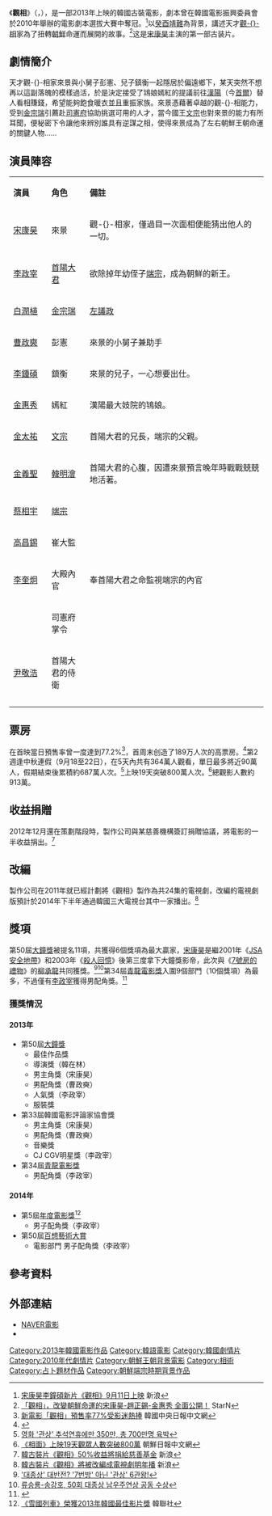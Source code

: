{{noteTA
|T=zh:觀相; zh-tw:觀相大師：滅王風暴; zh-hk:觀相; zh-cn:观相;
|1=zh:觀相; zh-tw:觀相大師：滅王風暴; zh-hk:觀相; zh-cn:观相;
}}
{{Infobox Film
|片名        = 觀相
|電影原名    = {{lang|ko|관상}}
|圖像        = The Face Reader.jpg
|圖像說明    = 韩国海报
|導演        = 韓在林
|監製        = 
|製片        = 
|編劇        = 金東赫
|劇本        = 
|故事        = 
|原著        = 
|旁白        = 
|統籌        = 
|主演        = {{ubl|[[宋康昊|宋康昊]]|[[李政宰|李政宰]]|[[白潤植|白潤植]]|[[曹政奭|曹政奭]]|[[李鍾碩|李鍾碩]]|[[金惠秀|金惠秀]]}}
|分級        = 
|副標題      = 
|主題曲      = 
|片頭曲      = 
|片尾曲      = 
|配樂        =
|攝影        = 
|剪輯        = 
|製片商      = 
|發行商      = {{flagicon|KOR}} Showbox<br />{{flagicon|TWN}} 可樂電影<br />{{flagicon|HKG}} [[驕陽電影|驕陽電影]]
|上映日期    = {{flagicon|KOR}} 2013年9月11日<br />{{flagicon|TWN}} 2014年2月28日
|發行日期    =
|片長        = 139分鐘
|產地        = {{KOR}}
|語言        = [[韓語|韓語]]
|官方網站    = 
|預算        = 
|票房        = 
|前集        = 
|續集        = 
|中國大陸片名= 观相
|香港片名    = 觀相
|新馬片名    = 
|台灣片名    = 觀相大師：滅王風暴
|sarft_id    = <!-- 公映許可號碼 -->
|amg_id      = <!-- AMG（All Media Guide）ID -->
|imdb_id     = <!-- IMDB（互聯網電影數據庫）ID -->
}}

《'''觀相'''》（{{kor|k=관상|hanja=觀相}}，{{lang-en|''The Face Reader''}}），是一部2013年上映的韓國古裝電影，劇本曾在韓國電影振興委員會於2010年舉辦的電影劇本選拔大賽中奪冠。<ref>[http://dailynews.sina.com/bg/ent/film/sinacn/20130809/01194844291.html 宋康昊李鐘碩新片《觀相》9月11日上映] {{Wayback|url=http://dailynews.sina.com/bg/ent/film/sinacn/20130809/01194844291.html |date=20160304112659 }} 新浪</ref>以[[癸酉靖難|癸酉靖難]]為背景，講述天才[[面相學|觀-{}-相]]家為了扭轉[[李氏朝鮮|朝鮮]]命運而展開的故事。<ref>[http://tw.starnnews.com/news/index.html?no=220315 「觀相」，改變朝鮮命運的宋康昊-趙正錫-金惠秀 全面公開！] {{Wayback|url=http://tw.starnnews.com/news/index.html?no=220315 |date=20131112104043 }} StarN</ref>这是[[宋康昊|宋康昊]]主演的第一部古装片。

== 劇情簡介 ==
天才觀-{}-相家來景與小舅子彭憲、兒子鎮衡一起隱居於偏遠鄉下，某天突然不想再以這副落魄的模樣過活，於是決定接受了鴇娘嫣紅的提議前往[[首爾|漢陽]]（今[[首爾|首爾]]）替人看相賺錢，希望能夠飽食暖衣並且重振家族。來景憑藉著卓越的觀-{}-相能力，受到[[金宗瑞|金宗瑞]]引薦赴[[司憲府|司憲府]]協助挑選可用的人才，當今國王[[朝鮮文宗|文宗]]也對來景的能力有所耳聞，便秘密下令讓他來辨別誰具有逆謀之相，使得來景成為了左右朝鮮王朝命運的關鍵人物……

== 演員陣容 ==
{|class="wikitable" width="55%"
|- style="background:#B0C4DE" align=center 
|style="width:15%"|'''演員'''||style="width:15%"|'''角色'''||'''備註'''
|- 
| [[宋康昊|宋康昊]] || 來景 || 觀-{}-相家，僅過目一次面相便能猜出他人的一切。
|- 
| [[李政宰|李政宰]] || [[首陽大君|首陽大君]] || 欲除掉年幼侄子[[朝鮮端宗|端宗]]，成為朝鮮的新王。
|- 
| [[白潤植|白潤植]] || [[金宗瑞|金宗瑞]] || [[左議政|左議政]]
|- 
| [[曹政奭|曹政奭]] || 彭憲 || 來景的小舅子兼助手
|- 
| [[李鍾碩|李鍾碩]] || 鎮衡 || 來景的兒子，一心想要出仕。
|- 
| [[金惠秀|金惠秀]] || 嫣紅 || 漢陽最大妓院的鴇娘。
|- 
| [[金太祐|金太祐]] || [[朝鮮文宗|文宗]] || 首陽大君的兄長，端宗的父親。
|- 
| [[金義聖|金義聖]] || [[韓明澮|韓明澮]] || 首陽大君的心腹，因遭來景預言晚年時戰戰兢兢地活著。
|- 
| [[蔡相宇|蔡相宇]] || [[朝鮮端宗|端宗]] || 
|- 
| [[高昌錫|高昌錫]] || 崔大監 || 
|- 
| [[李奎炯|李奎炯]] || 大殿內官 || 奉首陽大君之命監視端宗的內官
|-
|{{link-ko|李允健|이윤건}} || 司憲府掌令 || 
|-
| [[尹敬浩|尹敬浩]] ||首陽大君的侍衛 || 
|-
|- 
|}

== 票房 ==
在首映當日預售率曾一度達到77.2%<ref>[http://chinese.joins.com/big5/article.do?method=detail&art_id=109165&category=003003 新電影「觀相」預售率77%受影迷熱捧] {{Wayback|url=http://chinese.joins.com/big5/article.do?method=detail&art_id=109165&category=003003 |date=20160304130231 }} 韓國中央日報中文網</ref>，首周末创造了189万人次的高票房。<ref>{{Cite web |url=http://ent.163.com/13/0922/08/99C4MU3S000300B1.html |title=韩国票房:宋康昊"观相"夺冠 古装片再创佳绩 |access-date=2013-09-22 |archive-url=https://web.archive.org/web/20130925072739/http://ent.163.com/13/0922/08/99C4MU3S000300B1.html |archive-date=2013-09-25 |dead-url=yes }}</ref>第2週逢中秋連假（9月18至22日），在5天內共有364萬人觀看，單日最多將近90萬人，假期結束後累積約687萬人次。<ref>[http://news.nate.com/view/20130923n08009 영화 '관상' 추석연휴에만 350만, 총 700만명 육박]{{ko}}</ref>上映19天突破800萬人次。<ref>[http://cn.chosun.com/big5/site/data/html_dir/2013/09/30/20130930000017.html 《相面》上映19天觀眾人數突破800萬] {{Wayback|url=http://cn.chosun.com/big5/site/data/html_dir/2013/09/30/20130930000017.html |date=20131105084212 }} 朝鮮日報中文網</ref>總觀影人數約913萬。

== 收益捐贈 ==
2012年12月還在策劃階段時，製作公司與某慈善機構簽訂捐贈協議，將電影的一半收益捐出。<ref>[http://news.sina.com.tw/article/20130925/10734407.html 韓古裝片《觀相》50%收益將捐給慈善基金] {{Wayback|url=http://news.sina.com.tw/article/20130925/10734407.html |date=20200809000027 }} 新浪</ref>
== 改編 ==
製作公司在2011年就已經計劃將《觀相》製作為共24集的電視劇，改編的電視劇版預計於2014年下半年通過韓國三大電視台其中一家播出。<ref>[http://news.sina.com.tw/article/20131009/10817216.html 韓古裝片《觀相》將被改編成電視劇明年播] {{Wayback|url=http://news.sina.com.tw/article/20131009/10817216.html |date=20140305020726 }} 新浪</ref>
== 獎項 ==
第50屆[[大鐘獎|大鐘獎]]被提名11項，共獲得6個獎項為最大贏家，[[宋康昊|宋康昊]]是繼2001年《[[JSA安全地帶|JSA安全地帶]]》和2003年《[[殺人回憶|殺人回憶]]》後第三度拿下大鐘獎影帝，此次與《[[7號房的禮物|7號房的禮物]]》的[[柳承龍|柳承龍]]共同獲獎。<ref>[http://news.nate.com/view/20131102n00710 '대종상' 대반전? '7번방' 아닌 '관상' 6관왕!]{{ko}}</ref><ref>[http://news.nate.com/view/20131101n38104 류승룡-송강호, 50회 대종상 남우주연상 공동 수상]{{ko}}</ref>第34屆[[青龍電影獎|青龍電影獎]]入圍9個部門（10個獎項）為最多，不過僅有[[李政宰|李政宰]]獲得男配角獎。<ref>{{Cite web |url=http://ent.sina.com.hk/news/-5653-1050591/1.html |title=第34屆青龍電影獎：黃正民韓孝珠封帝后 《素媛》成黑馬勝出 |access-date=2014-01-04 |archive-date=2014-01-04 |archive-url=https://web.archive.org/web/20140104212602/http://ent.sina.com.hk/news/-5653-1050591/1.html |dead-url=no }}</ref>
=== 獲獎情況 ===
{{Col-begin}}
{{Col-2}}
==== 2013年 ====
*第50屆[[大鐘獎|大鐘獎]]
**最佳作品獎
**導演獎（韓在林）
**男主角獎（宋康昊）
**男配角獎（曹政奭）
**人氣獎（李政宰）
**服裝獎
*第33屆韓國電影評論家協會獎
**男主角獎（宋康昊）
**男配角獎（曹政奭）
**音樂獎
**CJ CGV明星獎（李政宰）
*第34屆[[青龍電影獎|青龍電影獎]]
**男配角獎（李政宰）
{{Col-2}}
==== 2014年 ====
*第5屆[[年度電影獎|年度電影獎]]<ref>[http://chinese.yonhapnews.co.kr/entertain/2014/01/22/0501000000ACK20140122001100881.HTML 《雪國列車》榮獲2013年韓國最佳影片獎] {{Wayback|url=http://chinese.yonhapnews.co.kr/entertain/2014/01/22/0501000000ACK20140122001100881.HTML |date=20170112122123 }} 韓聯社</ref>
**男子配角獎（李政宰）
*第50屆[[百想藝術大賞|百想藝術大賞]]
**電影部門 男子配角獎（李政宰）
{{Col-end}}

== 參考資料 ==
{{reflist|2}}

== 外部連結 ==
*[http://movie.naver.com/movie/bi/mi/basic.nhn?code=93728 NAVER電影] {{Wayback|url=http://movie.naver.com/movie/bi/mi/basic.nhn?code=93728 |date=20200616172549 }}{{ko}}
*{{douban}}

{{Showbox}}
{{大鐘獎最佳電影}}
{{DEFAULTSORT:GUAN}}
[[Category:2013年韓國電影作品|Category:2013年韓國電影作品]]
[[Category:韓語電影|Category:韓語電影]]
[[Category:韓國劇情片|Category:韓國劇情片]]
[[Category:2010年代劇情片|Category:2010年代劇情片]]
[[Category:朝鮮王朝背景電影|Category:朝鮮王朝背景電影]]
[[Category:相術|Category:相術]]
[[Category:占卜題材作品|Category:占卜題材作品]]
[[Category:朝鮮端宗時期背景作品|Category:朝鮮端宗時期背景作品]]